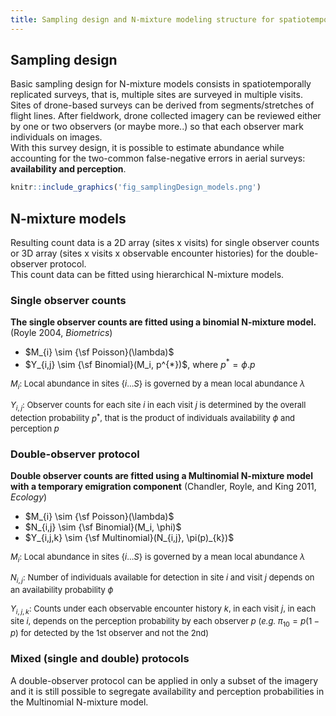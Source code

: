 ```yaml
---
title: Sampling design and N-mixture modeling structure for spatiotemporally replicated drone-based surveys
---
```



## Sampling design

Basic sampling design for N-mixture models consists in spatiotemporally replicated surveys, that is, multiple sites are surveyed in multiple visits. Sites of drone-based surveys can be derived from segments/stretches of flight lines. After fieldwork, drone collected imagery can be reviewed either by one or two observers (or maybe more..) so that each observer mark individuals on images.\
With this survey design, it is possible to estimate abundance while accounting for the two-common false-negative errors in aerial surveys: **availability and perception**. 


```r
knitr::include_graphics('fig_samplingDesign_models.png')
```

## N-mixture models

Resulting count data is a 2D array (sites x visits) for single observer counts or 3D array (sites x visits x observable encounter histories) for the double-observer protocol.\
This count data can be fitted using hierarchical N-mixture models.

### Single observer counts

**The single observer counts are fitted using a binomial N-mixture model.** (Royle 2004, *Biometrics*)


* $M_{i} \sim {\sf Poisson}(\lambda)$
* $Y_{i,j} \sim {\sf Binomial}(M_i, p^{*})$, where $p^{*} = \phi.p$

<font size="2"> 
$M_{i}$: Local abundance in sites {*i*...*S*} is governed by a mean local abundance $\lambda$\n

$Y_{i,j}$: Observer counts for each site *i* in each visit *j* is determined by the overall detection probability
$p^{*}$, that is the product of individuals availability $\phi$ and perception $p$
</font>

### Double-observer protocol

**Double observer counts are fitted using a Multinomial N-mixture model with a temporary emigration component** (Chandler, Royle, and King  2011, *Ecology*)

* $M_{i} \sim {\sf Poisson}(\lambda)$
* $N_{i,j} \sim {\sf Binomial}(M_i, \phi)$
* $Y_{i,j,k} \sim {\sf Multinomial}(N_{i,j}, \pi(p)_{k})$

<font size="2"> 
$M_{i}$: Local abundance in sites {*i*...*S*} is governed by a mean local abundance $\lambda$\n

$N_{i,j}$: Number of individuals available for detection in site *i* and visit *j* depends on an availability probability $\phi$\n

$Y_{i,j,k}$: Counts under each observable encounter history *k*, in each visit *j*, in each site *i*,  depends on the perception probability by each observer $p$ (*e.g.* $\pi_{10} = p(1-p)$ for detected by the 1st observer and not the 2nd)\n
</font>

### Mixed (single and double) protocols

A double-observer protocol can be applied in only a subset of the imagery and it is still possible to segregate availability and perception probabilities in the Multinomial N-mixture model.

